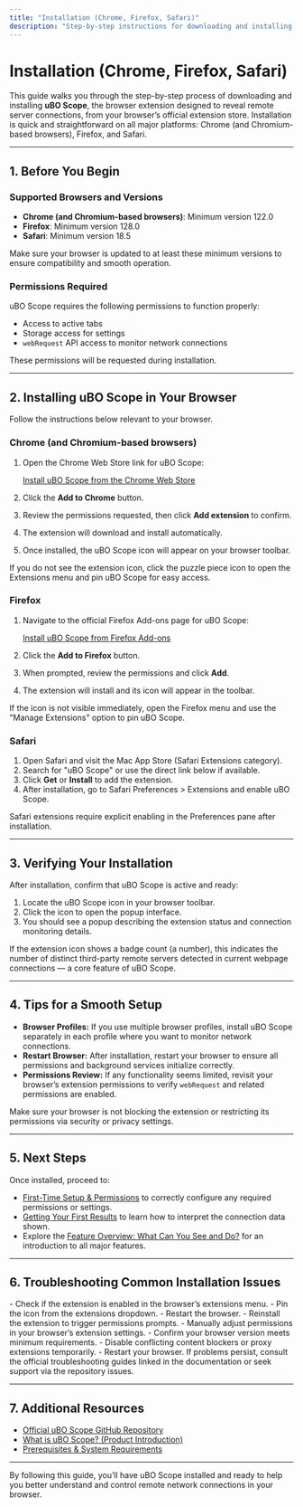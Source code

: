 ```yaml
---
title: "Installation (Chrome, Firefox, Safari)"
description: "Step-by-step instructions for downloading and installing uBO Scope from your browser’s extension store. Includes direct links and tips for a smooth setup on all major platforms."
---
```


# Installation (Chrome, Firefox, Safari)

This guide walks you through the step-by-step process of downloading and installing **uBO Scope**, the browser extension designed to reveal remote server connections, from your browser’s official extension store. Installation is quick and straightforward on all major platforms: Chrome (and Chromium-based browsers), Firefox, and Safari.

---

## 1. Before You Begin

### Supported Browsers and Versions
- **Chrome (and Chromium-based browsers)**: Minimum version 122.0
- **Firefox**: Minimum version 128.0
- **Safari**: Minimum version 18.5

<Tip>
Make sure your browser is updated to at least these minimum versions to ensure compatibility and smooth operation.
</Tip>

### Permissions Required
uBO Scope requires the following permissions to function properly:
- Access to active tabs
- Storage access for settings
- `webRequest` API access to monitor network connections

These permissions will be requested during installation.

---

## 2. Installing uBO Scope in Your Browser

Follow the instructions below relevant to your browser.

### Chrome (and Chromium-based browsers)
1. Open the Chrome Web Store link for uBO Scope:

   [Install uBO Scope from the Chrome Web Store](https://chromewebstore.google.com/detail/ubo-scope/bbdpgcaljkaaigfcomhidmneffjjjfgp)

2. Click the **Add to Chrome** button.
3. Review the permissions requested, then click **Add extension** to confirm.
4. The extension will download and install automatically.
5. Once installed, the uBO Scope icon will appear on your browser toolbar.

<Note>
If you do not see the extension icon, click the puzzle piece icon to open the Extensions menu and pin uBO Scope for easy access.
</Note>

### Firefox
1. Navigate to the official Firefox Add-ons page for uBO Scope:

   [Install uBO Scope from Firefox Add-ons](https://addons.mozilla.org/firefox/addon/ubo-scope/)

2. Click the **Add to Firefox** button.
3. When prompted, review the permissions and click **Add**.
4. The extension will install and its icon will appear in the toolbar.

<Note>
If the icon is not visible immediately, open the Firefox menu and use the "Manage Extensions" option to pin uBO Scope.
</Note>

### Safari
1. Open Safari and visit the Mac App Store (Safari Extensions category).
2. Search for "uBO Scope" or use the direct link below if available.
3. Click **Get** or **Install** to add the extension.
4. After installation, go to Safari Preferences > Extensions and enable uBO Scope.

<Warning>
Safari extensions require explicit enabling in the Preferences pane after installation.
</Warning>

---

## 3. Verifying Your Installation

After installation, confirm that uBO Scope is active and ready:

1. Locate the uBO Scope icon in your browser toolbar.
2. Click the icon to open the popup interface.
3. You should see a popup describing the extension status and connection monitoring details.

<Tip>
If the extension icon shows a badge count (a number), this indicates the number of distinct third-party remote servers detected in current webpage connections — a core feature of uBO Scope.
</Tip>

---

## 4. Tips for a Smooth Setup

- **Browser Profiles:** If you use multiple browser profiles, install uBO Scope separately in each profile where you want to monitor network connections.
- **Restart Browser:** After installation, restart your browser to ensure all permissions and background services initialize correctly.
- **Permissions Review:** If any functionality seems limited, revisit your browser’s extension permissions to verify `webRequest` and related permissions are enabled.

<Check>
Make sure your browser is not blocking the extension or restricting its permissions via security or privacy settings.
</Check>

---

## 5. Next Steps

Once installed, proceed to:

- [First-Time Setup & Permissions](https://yourdomain/getting-started/installation-setup/first-time-setup) to correctly configure any required permissions or settings.
- [Getting Your First Results](https://yourdomain/getting-started/first-use-validation/getting-your-first-results) to learn how to interpret the connection data shown.
- Explore the [Feature Overview: What Can You See and Do?](https://yourdomain/overview/how-it-works-core-concepts/feature-quicklook) for an introduction to all major features.

---

## 6. Troubleshooting Common Installation Issues

<AccordionGroup title="Common Installation Issues and Fixes">
<Accordion title="Extension Icon Missing After Install">
- Check if the extension is enabled in the browser’s extensions menu.
- Pin the icon from the extensions dropdown.
- Restart the browser.
</Accordion>
<Accordion title="Permissions Not Granted">
- Reinstall the extension to trigger permissions prompts.
- Manually adjust permissions in your browser’s extension settings.
</Accordion>
<Accordion title="Extension Not Monitoring Connections">
- Confirm your browser version meets minimum requirements.
- Disable conflicting content blockers or proxy extensions temporarily.
- Restart your browser.
</Accordion>
</AccordionGroup>

<Note>
If problems persist, consult the official troubleshooting guides linked in the documentation or seek support via the repository issues.
</Note>

---

## 7. Additional Resources

- [Official uBO Scope GitHub Repository](https://github.com/gorhill/uBO-Scope)
- [What is uBO Scope? (Product Introduction)](https://yourdomain/overview/introduction-core-value/what-is-ubo-scope)
- [Prerequisites & System Requirements](https://yourdomain/getting-started/installation-setup/prerequisites-system-requirements)


---

By following this guide, you’ll have uBO Scope installed and ready to help you better understand and control remote network connections in your browser.
